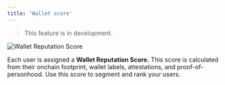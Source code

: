 ```yaml
---
title: 'Wallet score'
---
```


> This feature is in development.

<Frame caption="Wallet Reputation Score">
	<img src="/images/wallet-intelligence-wallet-profile-dapps-tokens.png" alt="Wallet Reputation Score" />
</Frame>

Each user is assigned a **Wallet Reputation Score.** This score is calculated from their onchain footprint, wallet labels, attestations, and proof-of-personhood.
Use this score to segment and rank your users.

